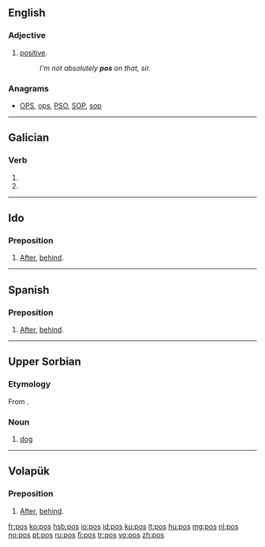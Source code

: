 {{also|POS|Pos|pòs}}
==English==

===Adjective===
{{en-adj}}

# {{UK|slang}} [[positive]].
#: ''I'm not absolutely '''pos''' on that, sir.''

===Anagrams===
* [[OPS#English|OPS]], [[ops#English|ops]], [[PSO#English|PSO]], [[SOP#English|SOP]], [[sop#English|sop]]

----

==Galician==

===Verb===
{{gl-verb-form}}

# {{conjugation of|[[poñer#Galician|poñer]]||2|s|pres|ind}}
# {{conjugation of|[[pór#Galician|pór]]||2|s|pres|ind}}

----

==Ido==

===Preposition===
{{head|io|preposition}}

# [[after|After]], [[behind]].

----

==Spanish==

===Preposition===
{{head|es|preposition}}

# {{archaic|lang=es}} [[after|After]], [[behind]].

----

==Upper Sorbian==

===Etymology===
From {{proto|Slavic|pьsъ|lang=hsb}}.

===Noun===
{{head|hsb|noun|g=m}}

# [[dog]]

----

==Volapük==

===Preposition===
{{head|vo|preposition}}

# [[after|After]], [[behind]].

[[fr:pos]]
[[ko:pos]]
[[hsb:pos]]
[[io:pos]]
[[id:pos]]
[[ku:pos]]
[[lt:pos]]
[[hu:pos]]
[[mg:pos]]
[[nl:pos]]
[[no:pos]]
[[pt:pos]]
[[ru:pos]]
[[fi:pos]]
[[tr:pos]]
[[vo:pos]]
[[zh:pos]]